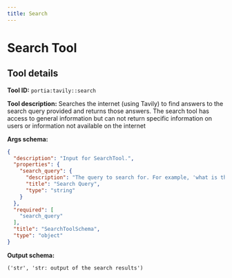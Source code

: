 ```yaml
---
title: Search
---
```

<!-- WARNING: This file is auto-generated by generate_tool_docs.py. Do not edit manually. -->


# Search Tool

<Intro />

## Tool details
**Tool ID:** `portia:tavily::search`

**Tool description:** Searches the internet (using Tavily) to find answers to the search query provided and returns those answers. The search tool has access to general information but can not return specific information on users or information not available on the internet

**Args schema:**
```json
{
  "description": "Input for SearchTool.",
  "properties": {
    "search_query": {
      "description": "The query to search for. For example, 'what is the capital of France?' or 'who won the US election in 2020?'",
      "title": "Search Query",
      "type": "string"
    }
  },
  "required": [
    "search_query"
  ],
  "title": "SearchToolSchema",
  "type": "object"
}
```

**Output schema:**
```
('str', 'str: output of the search results')
```
